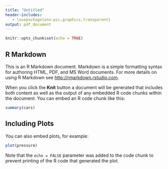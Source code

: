 ```yaml
---
title: "Untitled"
header-includes:
   - \usepackage{eso-pic,graphicx,transparent}
output: pdf_document
---
```

\AddToShipoutPictureFG{
  \AtPageCenter{% or \AtTextCenter
    \makebox[0pt]{\rotatebox[origin=c]{0}{%
      \scalebox{.75}{\transparent{0.2} \includegraphics{mail.png}}%
    }}
  }
}

```r
knitr::opts_chunk$set(echo = TRUE)

```


## R Markdown

This is an R Markdown document. Markdown is a simple formatting syntax for authoring HTML, PDF, and MS Word documents. For more details on using R Markdown see <http://rmarkdown.rstudio.com>.



When you click the **Knit** button a document will be generated that includes both content as well as the output of any embedded R code chunks within the document. You can embed an R code chunk like this:

```r
summary(cars)
```

## Including Plots

You can also embed plots, for example:

```r
plot(pressure)
```

Note that the `echo = FALSE` parameter was added to the code chunk to prevent printing of the R code that generated the plot.
